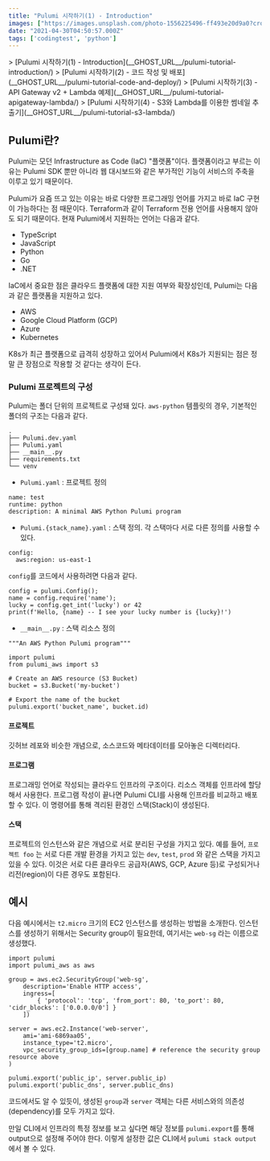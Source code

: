 ```yaml
---
title: "Pulumi 시작하기(1) - Introduction"
images: ["https://images.unsplash.com/photo-1556225496-ff493e20d9a0?crop=entropy&cs=tinysrgb&fit=max&fm=jpg&ixid=MnwxMTc3M3wwfDF8c2VhcmNofDV8fGx1bWl8ZW58MHx8fHwxNjIwMjk1ODIz&ixlib=rb-1.2.1&q=80&w=2000"]
date: "2021-04-30T04:50:57.000Z"
tags: ['codingtest', 'python']
---
```


<TOCInline toc={props.toc} asDisclosure />
> [Pulumi 시작하기(1) - Introduction](__GHOST_URL__/pulumi-tutorial-introduction/)  
> [Pulumi 시작하기(2) - 코드 작성 및 배포](__GHOST_URL__/pulumi-tutorial-code-and-deploy/)  
> [Pulumi 시작하기(3) - API Gateway v2 + Lambda 예제](__GHOST_URL__/pulumi-tutorial-apigateway-lambda/)  
> [Pulumi 시작하기(4) - S3와 Lambda를 이용한 썸네일 추출기](__GHOST_URL__/pulumi-tutorial-s3-lambda/)

## Pulumi란?

Pulumi는 모던 Infrastructure as Code (IaC) "플랫폼"이다. 플랫폼이라고 부르는 이유는 Pulumi SDK 뿐만 아니라 웹 대시보드와 같은 부가적인 기능이 서비스의 주축을 이루고 있기 때문이다.

Pulumi가 요즘 뜨고 있는 이유는 바로 다양한 프로그래밍 언어를 가지고 바로 IaC 구현이 가능하다는 점 때문이다. Terraform과 같이 Terraform 전용 언어를 사용해지 않아도 되기 때문이다. 현재 Pulumi에서 지원하는 언어는 다음과 같다.

* TypeScript
* JavaScript
* Python
* Go
* .NET

IaC에서 중요한 점은 클라우드 플랫폼에 대한 지원 여부와 확장성인데, Pulumi는 다음과 같은 플랫폼을 지원하고 있다.

* AWS
* Google Cloud Platform (GCP)
* Azure
* Kubernetes

K8s가 최근 플랫폼으로 급격히 성장하고 있어서 Pulumi에서 K8s가 지원되는 점은 정말 큰 장점으로 작용할 것 같다는 생각이 든다.

### Pulumi 프로젝트의 구성

Pulumi는 폴더 단위의 프로젝트로 구성돼 있다. `aws-python` 템플릿의 경우, 기본적인 폴더의 구조는 다음과 같다.

```
.
├── Pulumi.dev.yaml
├── Pulumi.yaml
├── __main__.py
├── requirements.txt
└── venv

```

* `Pulumi.yaml` : 프로젝트 정의

```
name: test
runtime: python
description: A minimal AWS Python Pulumi program

```

* `Pulumi.{stack_name}.yaml` : 스택 정의. 각 스택마다 서로 다른 정의를 사용할 수 있다.

```
config:
  aws:region: us-east-1

```

`config`를 코드에서 사용하려면 다음과 같다.

```
config = pulumi.Config();
name = config.require('name');
lucky = config.get_int('lucky') or 42
print(f'Hello, {name} -- I see your lucky number is {lucky}!')

```

* `__main__.py` : 스택 리소스 정의

```
"""An AWS Python Pulumi program"""

import pulumi
from pulumi_aws import s3

# Create an AWS resource (S3 Bucket)
bucket = s3.Bucket('my-bucket')

# Export the name of the bucket
pulumi.export('bucket_name', bucket.id)

```

#### 프로젝트

깃허브 레포와 비슷한 개념으로, 소스코드와 메타데이터를 모아놓은 디렉터리다.

#### 프로그램

프로그래밍 언어로 작성되는 클라우드 인프라의 구조이다. 리소스 객체를 인프라에 할당해서 사용한다. 프로그램 작성이 끝나면 Pulumi CLI를 사용해 인프라를 비교하고 배포할 수 있다. 이 명령어를 통해 격리된 환경인 스택(Stack)이 생성된다.

#### 스택

프로젝트의 인스턴스와 같은 개념으로 서로 분리된 구성을 가지고 있다. 예를 들어, `프로젝트 foo` 는 서로 다른 개발 환경을 가지고 있는 `dev`, `test`, `prod` 와 같은 스택을 가지고 있을 수 있다. 이것은 서로 다른 클라우드 공급자(AWS, GCP, Azure 등)로 구성되거나 리전(region)이 다른 경우도 포함된다.

## 예시

다음 예시에서는 `t2.micro` 크기의 EC2 인스턴스를 생성하는 방법을 소개한다. 인스턴스를 생성하기 위해서는 Security group이 필요한데, 여기서는 `web-sg` 라는 이름으로 생성했다.

```
import pulumi
import pulumi_aws as aws

group = aws.ec2.SecurityGroup('web-sg',
    description='Enable HTTP access',
    ingress=[
        { 'protocol': 'tcp', 'from_port': 80, 'to_port': 80, 'cidr_blocks': ['0.0.0.0/0'] }
    ])

server = aws.ec2.Instance('web-server',
    ami='ami-6869aa05',
    instance_type='t2.micro',
    vpc_security_group_ids=[group.name] # reference the security group resource above
)

pulumi.export('public_ip', server.public_ip)
pulumi.export('public_dns', server.public_dns)

```

코드에서도 알 수 있듯이, 생성된 `group`과 `server` 객체는 다른 서비스와의 의존성(dependency)를 모두 가지고 있다.

만일 CLI에서 인프라의 특정 정보를 보고 싶다면 해당 정보를 `pulumi.export`를 통해 output으로 설정해 주어야 한다. 이렇게 설정한 값은 CLI에서 `pulumi stack output` 에서 볼 수 있다.
